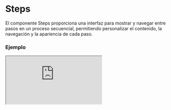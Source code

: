 
# Steps

El componente Steps proporciona una interfaz para mostrar y navegar entre pasos en un proceso secuencial, permitiendo personalizar el contenido, la navegación y la apariencia de cada paso.

### Ejemplo

<Iframe
  minHeightIframe="30dvh"
  src="https://fenextjs-component-storybook.vercel.app/iframe.html?args=&id=steps-steps--index&viewMode=story"
/>

### Importacion

Para importar el componente Steps, se puede hacer desde fenextjs

```tsx copy
import { Steps } from "fenextjs";
```

### Parametros

| Parametro             | Tipo                                       | Requerido | Default    | Descripcion                                                                                          |
| --------------------- | ------------------------------------------ | --------- | ---------- | ---------------------------------------------------------------------------------------------------- |
| items                 | StepsItemProps[]                           | sí        | []         | Los elementos que representan cada paso, incluyendo el contenido, etiqueta, ícono y estado del paso. |
| defaultStep           | number                                     | no        | 0          | El paso mostrado inicialmente.                                                                       |
| step                  | number                                     | no        | undefined  | Define manualmente el paso mostrado.                                                                 |
| useArrowKey           | boolean                                    | no        | true       | Indica si se pueden usar las teclas de flecha para navegar entre los pasos.                          |
| btnPrev               | ReactNode                                  | no        | "Previous" | Contenido del botón de retroceso.                                                                    |
| btnNext               | ReactNode                                  | no        | "Next"     | Contenido del botón de avance.                                                                       |
| disabledBtnPrev       | boolean                                    | no        | false      | Deshabilita el botón de retroceso.                                                                   |
| disabledBtnNext       | boolean                                    | no        | false      | Deshabilita el botón de avance.                                                                      |
| onPrev                | (step: number) =\> Promise\<void\> \| void | no        | undefined  | Función que se ejecuta al hacer clic en el botón de retroceso.                                       |
| onNext                | (step: number) =\> Promise\<void\> \| void | no        | undefined  | Función que se ejecuta al hacer clic en el botón de avance.                                          |
| onSetStep             | (step: number) =\> void                    | no        | undefined  | Función que se ejecuta al establecer un nuevo paso.                                                  |
| stepPos               | 'top' \| 'left' \| 'right'                 | no        | 'left'     | Posición de la lista de pasos.                                                                       |
| showCurrentStepNStep  | boolean                                    | no        | false      | Muestra el paso actual junto al total de pasos.                                                      |
| useDogs               | boolean                                    | no        | false      | Indica si se debe utilizar un comportamiento especial (documentación adicional requerida).           |
| className             | string                                     | no        | ""         | Clase CSS para el contenedor del componente.                                                         |
| classNameContentSteps | string                                     | no        | ""         | Clase CSS para el contenedor de los pasos.                                                           |
| classNameListSteps    | string                                     | no        | ""         | Clase CSS para la lista de pasos.                                                                    |
| classNameContentItems | string                                     | no        | ""         | Clase CSS para los elementos de contenido.                                                           |
| classNameStep         | string                                     | no        | ""         | Clase CSS para cada paso.                                                                            |
| classNameStepActive   | string                                     | no        | ""         | Clase CSS para el paso activo.                                                                       |
| classNameItem         | string                                     | no        | ""         | Clase CSS para cada ítem.                                                                            |
| classNameItemActive   | string                                     | no        | ""         | Clase CSS para el ítem activo.                                                                       |
| classNameStepCircle   | string                                     | no        | ""         | Clase CSS para el círculo del paso.                                                                  |
| classNameStepLabel    | string                                     | no        | ""         | Clase CSS para la etiqueta del paso.                                                                 |
| classNameContentBtn   | string                                     | no        | ""         | Clase CSS para el contenedor de los botones de navegación.                                           |
| classNameBtn          | string                                     | no        | ""         | Clase CSS para los botones de navegación.                                                            |
| classNameBtnNext      | string                                     | no        | ""         | Clase CSS para el botón de avance.                                                                   |
| classNameBtnPrev      | string                                     | no        | ""         | Clase CSS para el botón de retroceso.                                                                |
| forceShowBtnPrev      | boolean                                    | no        | false      | Fuerza la visibilidad del botón de retroceso.                                                        |
| forceShowBtnNext      | boolean                                    | no        | false      | Fuerza la visibilidad del botón de avance.                                                           |

### StepsItemProps

Los items de step tienen su propios parametros:

| Parametro | Tipo                      | Descripción             |
| --------- | ------------------------- | ----------------------- |
| label     | ReactNode                 | Label del elemento.     |
| icon      | ReactNode                 | Icon del elemento.      |
| content   | ReactNode                 | Contenido del elemento. |
| status    | "none" \| "ok" \| "error" | Estatus del elemento.   |

### Storybook

Para ver el storybook del componente lo puede hacer con este [link](https://fenextjs-component-storybook.vercel.app/?path=/story/steps-steps--index)

### Usos

- Ejemplo básico

```tsx copy
<Steps
  items={[{ label: "Paso 1", content: <div>Contenido del Paso 1</div> }]}
/>
```

- Ejemplo con pasos personalizados

```tsx copy
<Steps
  items={[
    { label: "Inicio", content: <div>Contenido Inicio</div> },
    { label: "Fin", content: <div>Contenido Fin</div> },
  ]}
  stepPos="top"
/>
```

- Con botones deshabilitados

```tsx copy
<Steps disabledBtnPrev={true} disabledBtnNext={true} />
```
